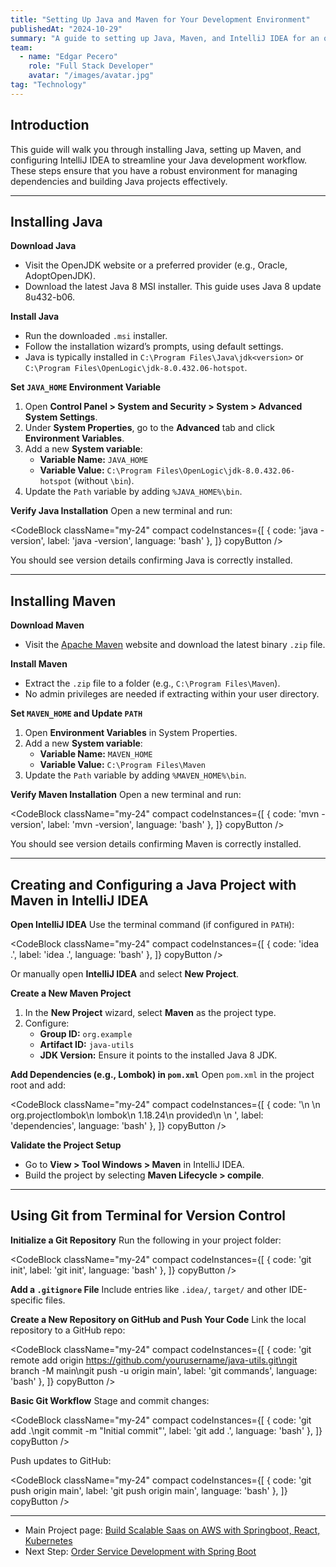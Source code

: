 ```yaml
---
title: "Setting Up Java and Maven for Your Development Environment"
publishedAt: "2024-10-29"
summary: "A guide to setting up Java, Maven, and IntelliJ IDEA for an optimized development workflow."
team:
  - name: "Edgar Pecero"
    role: "Full Stack Developer"
    avatar: "/images/avatar.jpg"
tag: "Technology"
---
```


## Introduction

This guide will walk you through installing Java, setting up Maven, and configuring IntelliJ IDEA to streamline your Java development workflow. These steps ensure that you have a robust environment for managing dependencies and building Java projects effectively.

---

## Installing Java

**Download Java**
- Visit the OpenJDK website or a preferred provider (e.g., Oracle, AdoptOpenJDK).
- Download the latest Java 8 MSI installer. This guide uses Java 8 update 8u432-b06.

**Install Java**
- Run the downloaded `.msi` installer.
- Follow the installation wizard’s prompts, using default settings.
- Java is typically installed in `C:\Program Files\Java\jdk<version>` or `C:\Program Files\OpenLogic\jdk-8.0.432.06-hotspot`.

**Set `JAVA_HOME` Environment Variable**
1. Open **Control Panel > System and Security > System > Advanced System Settings**.
2. Under **System Properties**, go to the **Advanced** tab and click **Environment Variables**.
3. Add a new **System variable**:
   - **Variable Name:** `JAVA_HOME`
   - **Variable Value:** `C:\Program Files\OpenLogic\jdk-8.0.432.06-hotspot` (without `\bin`).
4. Update the `Path` variable by adding `%JAVA_HOME%\bin`.

**Verify Java Installation**
Open a new terminal and run:

<CodeBlock className="my-24"
    compact
    codeInstances={[
        {
            code: 'java -version',
            label: 'java -version',
            language: 'bash'
        },
    ]}
    copyButton
/>

You should see version details confirming Java is correctly installed.

---

## Installing Maven

**Download Maven**
- Visit the [Apache Maven](https://maven.apache.org/download.cgi) website and download the latest binary `.zip` file.

**Install Maven**
- Extract the `.zip` file to a folder (e.g., `C:\Program Files\Maven`).
- No admin privileges are needed if extracting within your user directory.

**Set `MAVEN_HOME` and Update `PATH`**
1. Open **Environment Variables** in System Properties.
2. Add a new **System variable**:
   - **Variable Name:** `MAVEN_HOME`
   - **Variable Value:** `C:\Program Files\Maven`
3. Update the `Path` variable by adding `%MAVEN_HOME%\bin`.

**Verify Maven Installation**
Open a new terminal and run:

<CodeBlock className="my-24"
    compact
    codeInstances={[
        {
            code: 'mvn -version',
            label: 'mvn -version',
            language: 'bash'
        },
    ]}
    copyButton
/>


You should see version details confirming Maven is correctly installed.

---

## Creating and Configuring a Java Project with Maven in IntelliJ IDEA

**Open IntelliJ IDEA**
Use the terminal command (if configured in `PATH`):

<CodeBlock className="my-24"
    compact
    codeInstances={[
        {
            code: 'idea .',
            label: 'idea .',
            language: 'bash'
        },
    ]}
    copyButton
/>

Or manually open **IntelliJ IDEA** and select **New Project**.

**Create a New Maven Project**
1. In the **New Project** wizard, select **Maven** as the project type.
2. Configure:
   - **Group ID:** `org.example`
   - **Artifact ID:** `java-utils`
   - **JDK Version:** Ensure it points to the installed Java 8 JDK.

**Add Dependencies (e.g., Lombok) in `pom.xml`**
Open `pom.xml` in the project root and add:

<CodeBlock className="my-24"
    compact
    codeInstances={[
        {
            code: '<dependencies>\n  <dependency>\n    <groupId>org.projectlombok</groupId>\n    <artifactId>lombok</artifactId>\n    <version>1.18.24</version>\n    <scope>provided</scope>\n  </dependency>\n</dependencies> ',
            label: 'dependencies',
            language: 'bash'
        },
    ]}
    copyButton
/>

**Validate the Project Setup**
- Go to **View > Tool Windows > Maven** in IntelliJ IDEA.
- Build the project by selecting **Maven Lifecycle > compile**.

---

## Using Git from Terminal for Version Control

**Initialize a Git Repository**
Run the following in your project folder:

<CodeBlock className="my-24"
    compact
    codeInstances={[
        {
            code: 'git init',
            label: 'git init',
            language: 'bash'
        },
    ]}
    copyButton
/>

**Add a `.gitignore` File**
Include entries like `.idea/`, `target/` and other IDE-specific files.

**Create a New Repository on GitHub and Push Your Code**
Link the local repository to a GitHub repo:

<CodeBlock className="my-24"
    compact
    codeInstances={[
        {
            code: 'git remote add origin https://github.com/yourusername/java-utils.git\ngit branch -M main\ngit push -u origin main',
            label: 'git commands',
            language: 'bash'
        },
    ]}
    copyButton
/>

**Basic Git Workflow**
Stage and commit changes:

<CodeBlock className="my-24"
    compact
    codeInstances={[
        {
            code: 'git add .\ngit commit -m "Initial commit"',
            label: 'git add .',
            language: 'bash'
        },
    ]}
    copyButton
/>

Push updates to GitHub:

<CodeBlock className="my-24"
    compact
    codeInstances={[
        {
            code: 'git push origin main',
            label: 'git push origin main',
            language: 'bash'
        },
    ]}
    copyButton
/>

---

- Main Project page: [Build Scalable Saas on AWS with Springboot, React, Kubernetes](/blog/build-scalable-saas-on-aws-with-springboot-react)
- Next Step: [Order Service Development with Spring Boot](/blog/springboot-order-management-service-development)
